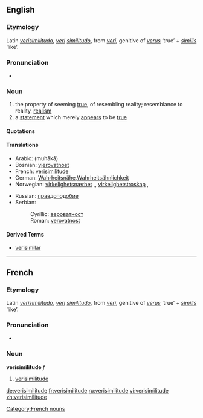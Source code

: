 {{was wotd|2006|April|16}}
==English==

===Etymology===
Latin ''[[verisimilitudo]]'', ''[[veri]]'' ''[[similitudo]]'', from ''[[veri]]'', genitive of ''[[verus]]'' ‘true’ + ''[[similis]]'' ‘like’.

===Pronunciation===
* {{IPA|/vɛrɪsɪ'mɪlɪtju:d/}}

===Noun===
{{en-noun}}

# the property of seeming [[true]], of resembling reality; resemblance to reality, [[realism]]
# a [[statement]] which merely [[appear]]s to be [[true]]

====Quotations====
{{seeCites}}

====Translations====
{{top}}
*Arabic: {{ARchar|[[محاكاة]]}} (muħākā)
*Bosnian: [[vjerovatnost#Bosnian|vjerovatnost]] {{f}}
*French: [[verisimilitude#French|verisimilitude]]
*German: [[Wahrheitsnähe]],[[Wahrheitsähnlichkeit]]
*Norwegian: [[virkelighetsnærhet]] {{m}},{{f}}, [[virkelighetstroskap]] {{m}}, 
{{mid}}
*Russian: [[правдоподобие]] {{n}}
*Serbian:
*:Cyrillic: [[вероватност#Serbian|вероватност]] {{f}}
*:Roman: [[verovatnost#Serbian|verovatnost]] {{f}}
{{bottom}}

====Derived Terms====
*[[verisimilar]]
----

==French==

===Etymology===
Latin ''[[verisimilitudo]]'', ''[[veri]]'' ''[[similitudo]]'', from ''[[veri]]'', genitive of ''[[verus]]'' ‘true’ + ''[[similis]]'' ‘like’.

===Pronunciation===
* {{IPA|/vɛʀisimilityd/}}

===Noun===
'''verisimilitude''' ''f''

# [[verisimilitude#English|verisimilitude]]

{{wikipedia}}

[[Category:French nouns]]

[[de:verisimilitude]]
[[fr:verisimilitude]]
[[ru:verisimilitude]]
[[vi:verisimilitude]]
[[zh:verisimilitude]]